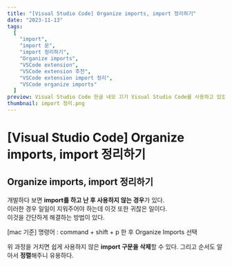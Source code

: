 ```yaml
---
title: "[Visual Studio Code] Organize imports, import 정리하기"
date: "2023-11-13"
tags:
  [
    "import",
    "import 문",
    "import 정리하기",
    "Organize imports",
    "VSCode extension",
    "VSCode extension 추천",
    "VSCode extension import 정리",
    "VSCode organize imports"
  ]
preview: Visual Studio Code 한글 네모 끄기 Visual Studio Code를 사용하고 있었는데 갑자기 한글에 노란색 네모 박스가 생겼습니다. 이렇게 계속 냅두다간 도저히 코딩을 할 수 없을 것 같아 셋팅을 찾아보았습니다. 셋팅을 보면 해당 옵션을 끌 수 있는 항목이 있었습니다. 해당 붉은색 네모 박스의 값을 false로 변경하시면 됩니다. 그럼 아래처럼 정상적으로 표시됩니다. - 해결 방법 1. 설정에 들어간다. (Crtl + ,) 2. 위처럼 unicode highlight 를 검색한다.
thumbnail: import 정리.png
---
```


# [Visual Studio Code] Organize imports, import 정리하기

## Organize imports, import 정리하기

개발하다 보면 **import를 하고 난 후 사용하지 않는 경우**가 있다.  
이러한 경우 일일이 지워주어야 하는데 이것 또한 귀찮은 일이다.  
이것을 간단하게 해결하는 방법이 있다.

[mac 기준] 명령어 : command + shift + p 한 후 Organize Imports 선택

<PostImage
  src="https://raw.githubusercontent.com/Codiving/blog-posts/main/Images/공유/import 정리.gif"
  alt="이미지1"
/>

위 과정을 거치면 쉽게 사용하지 않은 **import 구문을 삭제**할 수 있다. 그리고 순서도 알아서 **정렬**해주니 유용하다.
